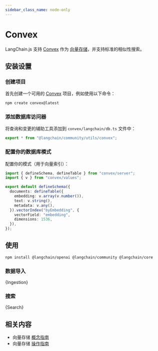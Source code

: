 ```yaml
---
sidebar_class_name: node-only
---
```


# Convex

LangChain.js 支持 [Convex](https://convex.dev/) 作为 [向量存储](https://docs.convex.dev/vector-search)，并支持标准的相似性搜索。

## 安装设置

### 创建项目

首先创建一个可用的 [Convex](https://docs.convex.dev/) 项目，例如使用以下命令：

```bash
npm create convex@latest
```

### 添加数据库访问器

将查询和变更的辅助工具添加到 `convex/langchain/db.ts` 文件中：

```ts title="convex/langchain/db.ts"
export * from "@langchain/community/utils/convex";
```

### 配置你的数据库模式

配置你的模式（用于向量索引）：

```ts title="convex/schema.ts"
import { defineSchema, defineTable } from "convex/server";
import { v } from "convex/values";

export default defineSchema({
  documents: defineTable({
    embedding: v.array(v.number()),
    text: v.string(),
    metadata: v.any(),
  }).vectorIndex("byEmbedding", {
    vectorField: "embedding",
    dimensions: 1536,
  }),
});
```

## 使用


<IntegrationInstallTooltip></IntegrationInstallTooltip>

```bash npm2yarn
npm install @langchain/openai @langchain/community @langchain/core
```

### 数据导入


<CodeBlock language="typescript" title="convex/myActions.ts">
  {Ingestion}
</CodeBlock>

### 搜索


<CodeBlock language="typescript" title="convex/myActions.ts">
  {Search}
</CodeBlock>

## 相关内容

- 向量存储 [概念指南](/docs/concepts/#vectorstores)
- 向量存储 [操作指南](/docs/how_to/#vectorstores)